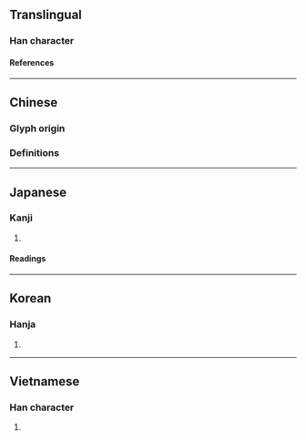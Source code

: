 {{also|峰}}
{{character info/new}}
==Translingual==

===Han character===
{{Han char|rn=46|rad=山|as=07|sn=10|four=22504|canj=UHEJ,XUHEJ|ids=⿱山夆}}

====References====
{{Han ref|kx=0311.300|dkj=08093|dj=0611.300|hdz=10775.190|uh=5CEF}}

----

==Chinese==
===Glyph origin===
{{Han etym}}
===Definitions===
{{zh-see|峰|v}}

----

==Japanese==

===Kanji===
{{ja-kanji|grade=|rs=山07}}

# {{rfdef|ja|sort=山07}}

====Readings====
{{ja-readings
|on=ほう
|kun=みね-
}}

----

==Korean==

===Hanja===
{{ko-hanja|hangeul=봉|rv=bong|mr=pong}}

# {{rfdef|ko|sort=山07}}

----

==Vietnamese==

===Han character===
{{vi-hantu|[[phong]]|rs=山07}}

# {{rfdef|vi|sort=山07}}